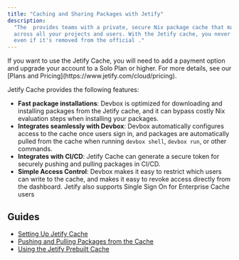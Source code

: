 ```yaml
---
title: "Caching and Sharing Packages with Jetify"
description:
  "The  provides teams with a private, secure Nix package cache that makes it easy to share packages
  across all your projects and users. With the Jetify cache, you never have to rebuild a package,
  even if it's removed from the official ."
---
```


<Info>
  If you want to use the Jetify Cache, you will need to add a payment option and upgrade your
  account to a Solo Plan or higher. For more details, see our [Plans and
  Pricing](https://www.jetify.com/cloud/pricing).
</Info>

Jetify Cache provides the following features:

- **Fast package installations**: Devbox is optimized for downloading and installing packages from
  the Jetify cache, and it can bypass costly Nix evaluation steps when installing your packages.
- **Integrates seamlessly with Devbox**: Devbox automatically configures access to the cache once
  users sign in, and packages are automatically pulled from the cache when running `devbox shell`,
  `devbox run`, or other commands.
- **Integrates with CI/CD**: Jetify Cache can generate a secure token for securely pushing and
  pulling packages in CI/CD.
- **Simple Access Control**: Devbox makes it easy to restrict which users can write to the cache,
  and makes it easy to revoke access directly from the dashboard. Jetify also supports Single Sign
  On for Enterprise Cache users

## Guides[​](#guides "Direct link to Guides")

- [Setting Up Jetify Cache](/docs/cloud/cache/authenticating/)
- [Pushing and Pulling Packages from the Cache](/docs/cloud/cache/usage/)
- [Using the Jetify Prebuilt Cache](/docs/cloud/cache/prebuilt_cache/)
